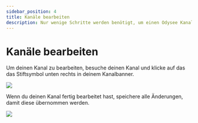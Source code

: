 ---
sidebar_position: 4
title: Kanäle bearbeiten
description: Nur wenige Schritte werden benötigt, um einen Odysee Kanal zu bearbeiten, hier erfährst du wie es geht.
---

# Kanäle bearbeiten

Um deinen Kanal zu bearbeiten, besuche deinen Kanal und klicke auf das das Stiftsymbol unten rechts in deinem Kanalbanner.

![](https://i.imgur.com/ogPLyIt.png)

Wenn du deinen Kanal fertig bearbeitet hast, speichere alle Änderungen, damit diese übernommen werden.

![](https://i.imgur.com/ZISLVpY.png)

